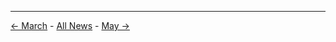 <!-- LANG:EN, title="April 2019"-->

<hr>

[[March 2019|← March]] - [[News|All News]] - [[May 2019|May →]]

